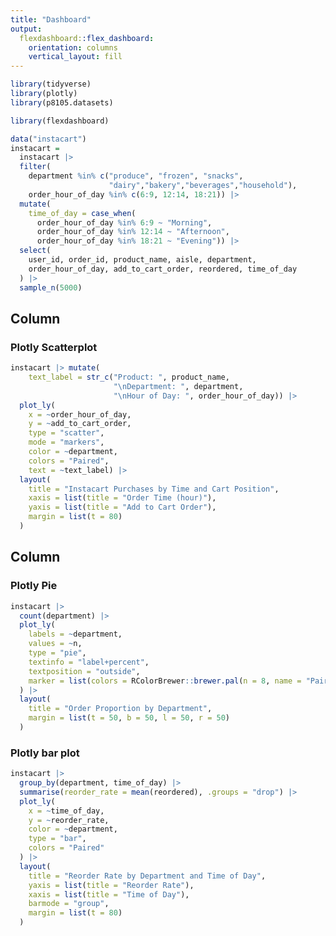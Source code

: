 ```yaml
---
title: "Dashboard"
output: 
  flexdashboard::flex_dashboard:
    orientation: columns
    vertical_layout: fill
---
```


```r
library(tidyverse)
library(plotly)
library(p8105.datasets)

library(flexdashboard)
```


```r
data("instacart")
instacart = 
  instacart |> 
  filter(
    department %in% c("produce", "frozen", "snacks",
                      "dairy","bakery","beverages","household"),
    order_hour_of_day %in% c(6:9, 12:14, 18:21)) |> 
  mutate(
    time_of_day = case_when(
      order_hour_of_day %in% 6:9 ~ "Morning",
      order_hour_of_day %in% 12:14 ~ "Afternoon",
      order_hour_of_day %in% 18:21 ~ "Evening")) |> 
  select(
    user_id, order_id, product_name, aisle, department,
    order_hour_of_day, add_to_cart_order, reordered, time_of_day
  ) |> 
  sample_n(5000)
```

Column {data-width=650}
-----------------------------------------------------------------------

### Plotly Scatterplot

```r
instacart |> mutate(
    text_label = str_c("Product: ", product_name, 
                       "\nDepartment: ", department, 
                       "\nHour of Day: ", order_hour_of_day)) |> 
  plot_ly(
    x = ~order_hour_of_day, 
    y = ~add_to_cart_order, 
    type = "scatter", 
    mode = "markers",
    color = ~department,
    colors = "Paired",
    text = ~text_label) |> 
  layout(
    title = "Instacart Purchases by Time and Cart Position",
    xaxis = list(title = "Order Time (hour)"),
    yaxis = list(title = "Add to Cart Order"),
    margin = list(t = 80) 
  )
```

Column {data-width=350}
-----------------------------------------------------------------------

### Plotly Pie

```r
instacart |> 
  count(department) |>
  plot_ly(
    labels = ~department, 
    values = ~n, 
    type = "pie", 
    textinfo = "label+percent", 
    textposition = "outside",
    marker = list(colors = RColorBrewer::brewer.pal(n = 8, name = "Paired"))
  ) |> 
  layout(
    title = "Order Proportion by Department",
    margin = list(t = 50, b = 50, l = 50, r = 50)
  )
```

### Plotly bar plot

```r
instacart |> 
  group_by(department, time_of_day) |> 
  summarise(reorder_rate = mean(reordered), .groups = "drop") |> 
  plot_ly(
    x = ~time_of_day, 
    y = ~reorder_rate, 
    color = ~department,
    type = "bar", 
    colors = "Paired"
  ) |> 
  layout(
    title = "Reorder Rate by Department and Time of Day",
    yaxis = list(title = "Reorder Rate"),
    xaxis = list(title = "Time of Day"),
    barmode = "group",
    margin = list(t = 80) 
  )
```

